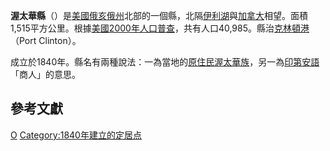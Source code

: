 {{Otheruses|渥太華縣|subject=美國俄亥俄州的一個縣|other=同名的縣}}
<!--[[File:Map_of_Ohio_highlighting_Ottawa_County.svg|250px]]-->
{{Infobox U.S. County
| county = 渥太華縣
| state = 俄亥俄州
| en county = Ottawa County
| en state = Ohio
| seal = 
| founded year = [[1840|1840]]<ref name="odod">{{cite web |url = http://www.odod.state.oh.us/research/FILES/S0/Ottawa.pdf |title = Ohio County Profiles: Ottawa County |accessdate = 2007-04-28 |publisher = Ohio Department of Development |format = PDF |deadurl = yes |archiveurl = https://web.archive.org/web/20070621234208/http://www.odod.state.oh.us/research/FILES/S0/Ottawa.pdf |archivedate = 2007-06-21 }}</ref> 
| founded date = March 6
| seat wl = Port Clinton
| largest city = Port Clinton
| area_total_sq_mi = 585
| area_total_km2 = 1515
| area_land_sq_mi = 255
| area_land_km2 = 660
| area_water_sq_mi = 330
| area_water_km2 = 855
| area percentage = 56.43%
| census yr = 2000
| pop = 40985
| density_sq_mi = 35
| density_km2 = 14
| time zone = 北美东部时区
| UTC offset = -5
| DST offset= -4
| web = www.co.ottawa.oh.us
| named for = the [[Ottawa_(tribe)|Ottawa]] tribe or a word meaning "trader"
|}}
'''渥太華縣'''（{{lang-en|Ottawa County}}）是[[美國|美國]][[俄亥俄州|俄亥俄州]]北部的一個縣，北隔[[伊利湖|伊利湖]]與[[加拿大|加拿大]]相望。面積1,515平方公里。根據[[美國2000年人口普查|美國2000年人口普查]]，共有人口40,985。縣治[[克林頓港_(俄亥俄州)|克林頓港]]（Port Clinton）。

成立於1840年。縣名有兩種說法：一為當地的[[原住民|原住民]][[渥太華族|渥太華族]]，另一為[[印地安人|印第安語]]「商人」的意思。

== 參考文獻 ==

{{reflist}}

{{ohio-stub}}

[[Category:俄亥俄州行政區劃|O]]
[[Category:1840年建立的定居点|Category:1840年建立的定居点]]